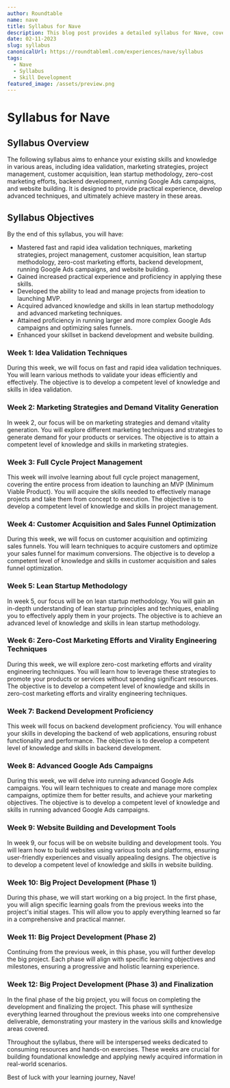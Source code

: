 ```yaml
---
author: Roundtable
name: nave
title: Syllabus for Nave
description: This blog post provides a detailed syllabus for Nave, covering various areas such as idea validation, marketing strategies, project management, customer acquisition, lean startup methodology, zero-cost marketing efforts, backend development, running Google Ads campaigns, and website building. It aims to enhance skills, provide practical experience, and achieve mastery in these areas.
date: 02-11-2023
slug: syllabus
canonicalUrl: https://roundtableml.com/experiences/nave/syllabus
tags:
  - Nave
  - Syllabus
  - Skill Development
featured_image: /assets/preview.png
---
```


# Syllabus for Nave

## Syllabus Overview

The following syllabus aims to enhance your existing skills and knowledge in various areas, including idea validation, marketing strategies, project management, customer acquisition, lean startup methodology, zero-cost marketing efforts, backend development, running Google Ads campaigns, and website building. It is designed to provide practical experience, develop advanced techniques, and ultimately achieve mastery in these areas.

## Syllabus Objectives

By the end of this syllabus, you will have:

- Mastered fast and rapid idea validation techniques, marketing strategies, project management, customer acquisition, lean startup methodology, zero-cost marketing efforts, backend development, running Google Ads campaigns, and website building.
- Gained increased practical experience and proficiency in applying these skills.
- Developed the ability to lead and manage projects from ideation to launching MVP.
- Acquired advanced knowledge and skills in lean startup methodology and advanced marketing techniques.
- Attained proficiency in running larger and more complex Google Ads campaigns and optimizing sales funnels.
- Enhanced your skillset in backend development and website building.

### Week 1: Idea Validation Techniques

During this week, we will focus on fast and rapid idea validation techniques. You will learn various methods to validate your ideas efficiently and effectively. The objective is to develop a competent level of knowledge and skills in idea validation.

### Week 2: Marketing Strategies and Demand Vitality Generation

In week 2, our focus will be on marketing strategies and demand vitality generation. You will explore different marketing techniques and strategies to generate demand for your products or services. The objective is to attain a competent level of knowledge and skills in marketing strategies.

### Week 3: Full Cycle Project Management

This week will involve learning about full cycle project management, covering the entire process from ideation to launching an MVP (Minimum Viable Product). You will acquire the skills needed to effectively manage projects and take them from concept to execution. The objective is to develop a competent level of knowledge and skills in project management.

### Week 4: Customer Acquisition and Sales Funnel Optimization

During this week, we will focus on customer acquisition and optimizing sales funnels. You will learn techniques to acquire customers and optimize your sales funnel for maximum conversions. The objective is to develop a competent level of knowledge and skills in customer acquisition and sales funnel optimization.

### Week 5: Lean Startup Methodology

In week 5, our focus will be on lean startup methodology. You will gain an in-depth understanding of lean startup principles and techniques, enabling you to effectively apply them in your projects. The objective is to achieve an advanced level of knowledge and skills in lean startup methodology.

### Week 6: Zero-Cost Marketing Efforts and Virality Engineering Techniques

During this week, we will explore zero-cost marketing efforts and virality engineering techniques. You will learn how to leverage these strategies to promote your products or services without spending significant resources. The objective is to develop a competent level of knowledge and skills in zero-cost marketing efforts and virality engineering techniques.

### Week 7: Backend Development Proficiency

This week will focus on backend development proficiency. You will enhance your skills in developing the backend of web applications, ensuring robust functionality and performance. The objective is to develop a competent level of knowledge and skills in backend development.

### Week 8: Advanced Google Ads Campaigns

During this week, we will delve into running advanced Google Ads campaigns. You will learn techniques to create and manage more complex campaigns, optimize them for better results, and achieve your marketing objectives. The objective is to develop a competent level of knowledge and skills in running advanced Google Ads campaigns.

### Week 9: Website Building and Development Tools

In week 9, our focus will be on website building and development tools. You will learn how to build websites using various tools and platforms, ensuring user-friendly experiences and visually appealing designs. The objective is to develop a competent level of knowledge and skills in website building.

### Week 10: Big Project Development (Phase 1)

During this phase, we will start working on a big project. In the first phase, you will align specific learning goals from the previous weeks into the project's initial stages. This will allow you to apply everything learned so far in a comprehensive and practical manner.

### Week 11: Big Project Development (Phase 2)

Continuing from the previous week, in this phase, you will further develop the big project. Each phase will align with specific learning objectives and milestones, ensuring a progressive and holistic learning experience.

### Week 12: Big Project Development (Phase 3) and Finalization

In the final phase of the big project, you will focus on completing the development and finalizing the project. This phase will synthesize everything learned throughout the previous weeks into one comprehensive deliverable, demonstrating your mastery in the various skills and knowledge areas covered.

Throughout the syllabus, there will be interspersed weeks dedicated to consuming resources and hands-on exercises. These weeks are crucial for building foundational knowledge and applying newly acquired information in real-world scenarios.

Best of luck with your learning journey, Nave!
